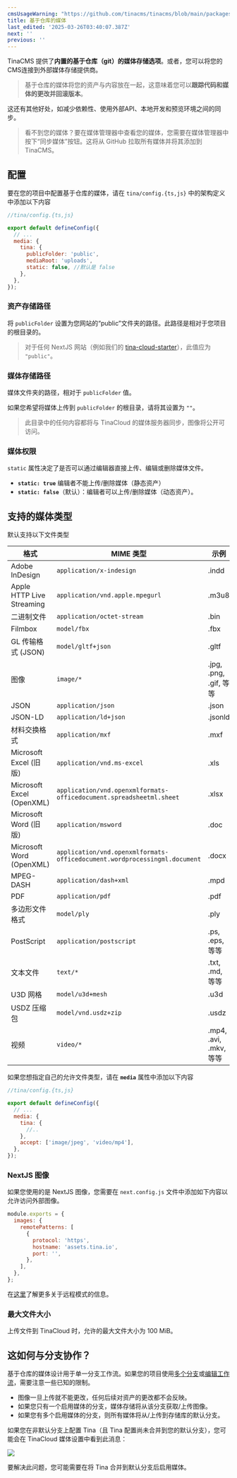 ```yaml
---
cmsUsageWarning: "https://github.com/tinacms/tinacms/blob/main/packages/@tinacms/schema-tools/src/types/index.ts"
title: 基于仓库的媒体
last_edited: '2025-03-26T03:40:07.387Z'
next: ''
previous: ''
---
```


TinaCMS 提供了**内置的基于仓库（git）的媒体存储选项**。或者，您可以将您的CMS连接到外部媒体存储提供商。

> 基于仓库的媒体将您的资产与内容放在一起，这意味着您可以**跟踪代码和媒体的更改并回滚版本**。

这还有其他好处，如减少依赖性、使用外部API、本地开发和预览环境之间的同步。

<Youtube embedSrc="https://www.youtube.com/embed/x0ACBQeNcts?start=388&end=469" />

> 看不到您的媒体？要在媒体管理器中查看您的媒体，您需要在媒体管理器中按下“同步媒体”按钮。这将从 GitHub 拉取所有媒体并将其添加到 TinaCMS。

## 配置

要在您的项目中配置基于仓库的媒体，请在 `tina/config.{ts,js}` 中的架构定义中添加以下内容

```javascript
//tina/config.{ts,js}

export default defineConfig({
  // ...
  media: {
    tina: {
      publicFolder: 'public',
      mediaRoot: 'uploads',
      static: false, //默认是 false
    },
  },
});
```

### 资产存储路径

将 `publicFolder` 设置为您网站的“public”文件夹的路径。此路径是相对于您项目的根目录的。

> 对于任何 NextJS 网站（例如我们的 [tina-cloud-starter](https://github.com/tinacms/tina-cloud-starter/tree/main/public)），此值应为 `"public"`。

### 媒体存储路径

媒体文件夹的路径，相对于 `publicFolder` 值。

如果您希望将媒体上传到 `publicFolder` 的根目录，请将其设置为 `""`。

> 此目录中的任何内容都将与 TinaCloud 的媒体服务器同步，图像将公开可访问。

### 媒体权限

`static` 属性决定了是否可以通过编辑器直接上传、编辑或删除媒体文件。

* **`static: true`** 编辑者不能上传/删除媒体（静态资产）
* **`static: false`**（默认）：编辑者可以上传/删除媒体（动态资产）。

## 支持的媒体类型

默认支持以下文件类型

| 格式                          | MIME 类型                                                                 | 示例                   |
| ----------------------------- | ------------------------------------------------------------------------- | ---------------------- |
| Adobe InDesign                | `application/x-indesign`                                                  | .indd                  |
| Apple HTTP Live Streaming     | `application/vnd.apple.mpegurl`                                           | .m3u8                  |
| 二进制文件                    | `application/octet-stream`                                                | .bin                   |
| Filmbox                       | `model/fbx`                                                               | .fbx                   |
| GL 传输格式 (JSON)            | `model/gltf+json`                                                         | .gltf                  |
| 图像                          | `image/*`                                                                 | .jpg, .png, .gif, 等等 |
| JSON                          | `application/json`                                                        | .json                  |
| JSON-LD                       | `application/ld+json`                                                     | .jsonld                |
| 材料交换格式                  | `application/mxf`                                                         | .mxf                   |
| Microsoft Excel (旧版)        | `application/vnd.ms-excel`                                                | .xls                   |
| Microsoft Excel (OpenXML)     | `application/vnd.openxmlformats-officedocument.spreadsheetml.sheet`       | .xlsx                  |
| Microsoft Word (旧版)         | `application/msword`                                                      | .doc                   |
| Microsoft Word (OpenXML)      | `application/vnd.openxmlformats-officedocument.wordprocessingml.document` | .docx                  |
| MPEG-DASH                     | `application/dash+xml`                                                    | .mpd                   |
| PDF                           | `application/pdf`                                                         | .pdf                   |
| 多边形文件格式                | `model/ply`                                                               | .ply                   |
| PostScript                    | `application/postscript`                                                  | .ps, .eps, 等等        |
| 文本文件                      | `text/*`                                                                  | .txt, .md, 等等        |
| U3D 网格                      | `model/u3d+mesh`                                                          | .u3d                   |
| USDZ 压缩包                   | `model/vnd.usdz+zip`                                                      | .usdz                  |
| 视频                          | `video/*`                                                                 | .mp4, .avi, .mkv, 等等 |

如果您想指定自己的允许文件类型，请在 **`media`** 属性中添加以下内容

```javascript
//tina/config.{ts,js}

export default defineConfig({
  // ...
  media: {
    tina: {
      //..
    },
    accept: ['image/jpeg', 'video/mp4'],
  },
});
```

### NextJS 图像

如果您使用的是 NextJS 图像，您需要在 `next.config.js` 文件中添加如下内容以允许访问外部图像。

```javascript
module.exports = {
  images: {
    remotePatterns: [
      {
        protocol: 'https',
        hostname: 'assets.tina.io',
        port: '',
      },
    ],
  },
};
```

在[这里](https://nextjs.org/docs/app/api-reference/components/image#remotepatterns)了解更多关于远程模式的信息。

### 最大文件大小

上传文件到 TinaCloud 时，允许的最大文件大小为 100 MiB。

## 这如何与分支协作？

基于仓库的媒体设计用于单一分支工作流。如果您的项目使用[多个分支](/docs/tina-cloud/branching/)或[编辑工作流](/docs/drafts/editorial-workflow/)，需要注意一些已知的限制。

* 图像一旦上传就不能更改，任何后续对资产的更改都不会反映。
* 如果您只有一个启用媒体的分支，媒体存储将从该分支获取/上传图像。
* 如果您有多个启用媒体的分支，则所有媒体将从/上传到存储库的默认分支。

如果您在非默认分支上配置 Tina（且 Tina 配置尚未合并到您的默认分支），您可能会在 TinaCloud 媒体设置中看到此消息：

![](/img/docs/reference/media-not-configured_lnr5lw.png)

要解决此问题，您可能需要在将 Tina 合并到默认分支后启用媒体。